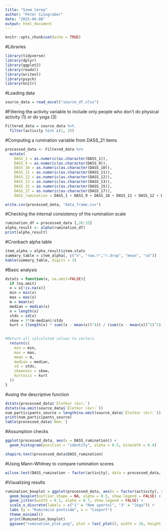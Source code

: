```yaml
---
title: "Szem_terep"
author: "Peter Czingraber"
date: "2025-04-08"
output: html_document
---
```


```r
knitr::opts_chunk$set(echo = TRUE)
```



#Libraries
```r
library(tidyverse)
library(dplyr)
library(ggplot2)
library(readxl)
library(writexl)
library(psych)
library(knitr)
```

#Loading data
```r
source_data = read_excel("source_df.xlsx")
```
#Filtering the activity variable to include only people who don't do physical activity (1) or do yoga (3)
```r
Filtered_data = source_data %>% 
  filter(activity %in% c(1, 3))
```

#Computing a rumination variable from DASS_21 items

```r
processed_data <- Filtered_data %>%
  mutate(
    DASS_1 = as.numeric(as.character(DASS_1)),
    DASS_9 = as.numeric(as.character(DASS_9)),
    DASS_10 = as.numeric(as.character(DASS_10)),
    DASS_11 = as.numeric(as.character(DASS_11)),
    DASS_12 = as.numeric(as.character(DASS_12)),
    DASS_13 = as.numeric(as.character(DASS_13)),
    DASS_15 = as.numeric(as.character(DASS_15)),
    DASS_17 = as.numeric(as.character(DASS_17)),
    DASS_rumination = DASS_1 + DASS_9 + DASS_10 + DASS_11 + DASS_12 + DASS_13 + DASS_15 + DASS_17)

write.csv(processed_data, "data_frame.csv")
```

#Checking the internal consistency of the rumination scale
```r
rumination_df = processed_data [,26:33]
alpha_result <- alpha(rumination_df)
print(alpha_result)
```

#Cronbach alpha table
```r
item_alpha = alpha_result$item.stats
summary_table = item_alpha[, c("n", "raw.r","r.drop", "mean", "sd")]
kable(summary_table, digits = 3)
```


#Basic analysis
```r
dstats = function(x, na.omit=FALSE){
  if (na.omit)
  x = x[!is.na(x)]
  min = min(x)
  max = max(x)
  m = mean(x)
  median = median(x)
  n = length(x)
  stds = sd(x)
  skew = 3*(m-median)/stds
  kurt = (length(x) * sum((x - mean(x))^4)) / (sum((x - mean(x))^2)^2) - 3

  
#Return all calculated values to vectors
  return(c(
    min = min,
    max = max,
    mean = m,
    median = median,
    sd = stds,
    skewness = skew,
    kurtosis = kurt
  ))
}
```

#using the descriptive function
```r
dstats(processed_data$`Életkor (év):`)
dstats(na.omit(source_data$`Életkor (év):`))
num_participants_source = length(na.omit(source_data$`Életkor (év):`))
print(num_participants_source)
table(processed_data$`Nem:`)
```
#Assumption checks
```r
ggplot(processed_data, aes(x = DASS_rumination)) +
  geom_histogram(position = "identity", alpha = 0.5, binwidth = 0.4)
```
```r
shapiro.test(processed_data$DASS_rumination)
```
#Using Mann-Whitney to compare rumination scores
```r
wilcox.test(DASS_rumination ~ factor(activity), data = processed_data, alternative = "greater")
```
#Visualizing results
```r
rumination_boxplot = ggplot(processed_data, aes(x = factor(activity), y = DASS_rumination, fill = factor (activity))) +
  geom_boxplot(outlier.shape = NA, alpha = 0.5, show.legend = FALSE) +
  geom_jitter(width = 0.1, alpha = 0.7, show.legend = FALSE) + 
  scale_x_discrete(labels = c("1" = "Nem sportol", "3" = "Jóga")) +
  labs (y = "Rumináció pontszám", x = "Csoport")
  theme_minimal()
  print(Rumination_boxplot)
  ggsave("rumination_plot.png", plot = last_plot(), width = 16, height = 9, units = "cm", dpi = 320)
```















